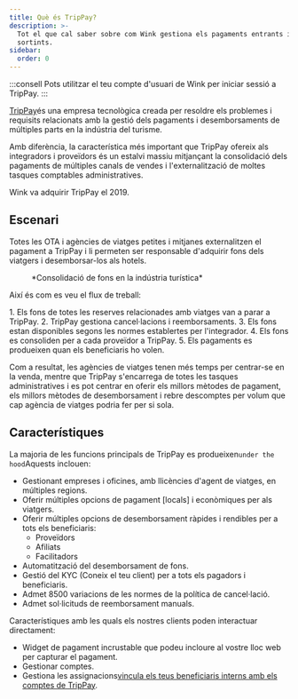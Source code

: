 ```yaml
---
title: Què és TripPay?
description: >-
  Tot el que cal saber sobre com Wink gestiona els pagaments entrants i
  sortints.
sidebar:
  order: 0
---
```


:::consell
Pots utilitzar el teu compte d'usuari de Wink per iniciar sessió a TripPay.
:::

[TripPay](https://pay.wink.travel)és una empresa tecnològica creada per resoldre els problemes i requisits relacionats amb la gestió dels pagaments i desemborsaments de múltiples parts en la indústria del turisme.

Amb diferència, la característica més important que TripPay ofereix als integradors i proveïdors és un estalvi massiu mitjançant la consolidació dels pagaments de múltiples canals de vendes i l'externalització de moltes tasques comptables administratives.

Wink va adquirir TripPay el 2019.

## Escenari

Totes les OTA i agències de viatges petites i mitjanes externalitzen el pagament a TripPay i li permeten ser responsable d'adquirir fons dels viatgers i desemborsar-los als hotels.

<figure>
  <CloudinaryImage width="700" height="525" resize="scale" quality="best" alt="Consolidació de fons de TripPay" src="academy/funds-consolidation" errorImage="noimage_opaque_nyrtl0.png" />

  <figcaption>*Consolidació de fons en la indústria turística*</figcaption>
</figure>


Així és com es veu el flux de treball:

<Steps>
  1. Els fons de totes les reserves relacionades amb viatges van a parar a TripPay.
  2. TripPay gestiona cancel·lacions i reemborsaments.
  3. Els fons estan disponibles segons les normes establertes per l'integrador.
  4. Els fons es consoliden per a cada proveïdor a TripPay.
  5. Els pagaments es produeixen quan els beneficiaris ho volen.
</Steps>


Com a resultat, les agències de viatges tenen més temps per centrar-se en la venda, mentre que TripPay s'encarrega de totes les tasques administratives i es pot centrar en oferir els millors mètodes de pagament, els millors mètodes de desemborsament i rebre descomptes per volum que cap agència de viatges podria fer per si sola.

## Característiques

La majoria de les funcions principals de TripPay es produeixen`under the hood`Aquests inclouen:

* Gestionant empreses i oficines, amb llicències d'agent de viatges, en múltiples regions.
* Oferir múltiples opcions de pagament \[locals] i econòmiques per als viatgers.
* Oferir múltiples opcions de desemborsament ràpides i rendibles per a tots els beneficiaris:
  * Proveïdors
  * Afiliats
  * Facilitadors
* Automatització del desemborsament de fons.
* Gestió del KYC (Coneix el teu client) per a tots els pagadors i beneficiaris.
* Admet 8500 variacions de les normes de la política de cancel·lació.
* Admet sol·licituds de reemborsament manuals.

Característiques amb les quals els nostres clients poden interactuar directament:

* Widget de pagament incrustable que podeu incloure al vostre lloc web per capturar el pagament.
* Gestionar comptes.
* Gestiona les assignacions[vincula els teus beneficiaris interns amb els comptes de TripPay](/payment/mapping).

